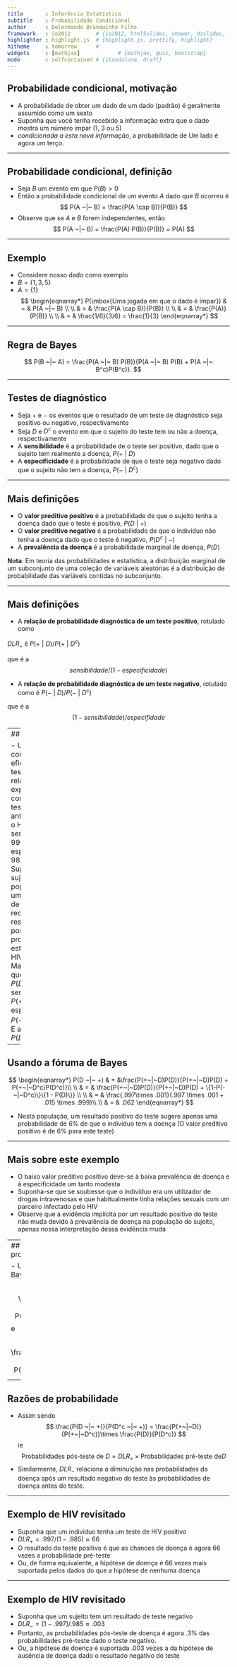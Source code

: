 ```yaml
---
title       : Inferência Estatística
subtitle    : Probabilidade Condicional
author      : Delermando Branquinho Filho
framework   : io2012        # {io2012, html5slides, shower, dzslides, ...}
highlighter : highlight.js  # {highlight.js, prettify, highlight}
hitheme     : tomorrow      # 
widgets     : [mathjax]            # {mathjax, quiz, bootstrap}
mode        : selfcontained # {standalone, draft}
---
```


## Probabilidade condicional, motivação

- A probabilidade de obter um dado de um dado (padrão) é geralmente assumido como um sexto
- Suponha que você tenha recebido a informação extra que o dado mostra um número impar (1, 3 ou 5)
- *condicionada a esta nova informação*, a probabilidade de Um lado é agora um terço.

---

## Probabilidade condicional, definição

- Seja $B$ um evento em que $P(B)>0$
- Então a probabilidade condicional de um evento $A$ dado que $B$ ocorreu é
  $$
  P(A ~|~ B) = \frac{P(A \cap B)}{P(B)}
  $$
- Observe que se $A$ e $B$ forem independentes, então
  $$
  P(A ~|~ B) = \frac{P(A) P(B)}{P(B)} = P(A)
  $$

---

## Exemplo

- Considere nosso dado como exemplo
- $B = \{1, 3, 5\}$
- $A = \{1\}$
$$
  \begin{eqnarray*}
P(\mbox{Uma jogada em que o dado é ímpar})  & = & P(A ~|~ B) \\ \\
  & = & \frac{P(A \cap B)}{P(B)} \\ \\
  & = & \frac{P(A)}{P(B)} \\ \\ 
  & = & \frac{1/6}{3/6} = \frac{1}{3}
  \end{eqnarray*}
$$



---

## Regra de Bayes

$$
P(B ~|~ A) = \frac{P(A ~|~ B) P(B)}{P(A ~|~ B) P(B) + P(A ~|~ B^c)P(B^c)}.
$$
  

---

## Testes de diagnóstico

- Seja $+$ e $-$ os eventos que o resultado de um teste de diagnóstico seja positivo ou negativo, respectivamente
- Seja $D$ e $D^c$ o evento em que o sujeito do teste tem ou não a doença, respectivamente
- A **sensibilidade** é a probabilidade de o teste ser positivo, dado que o sujeito tem realmente a doença, $P(+~|~D)$
- A **especificidade** é a probabilidade de que o teste seja negativo dado que o sujeito não tem a doença, $P(-~|~D^c)$

---

## Mais definições

- O **valor preditivo positivo** é a probabilidade de que o sujeito tenha a doença dado que o teste é positivo, $P(D~|~+)$
- O **valor preditivo negativo** é a probabilidade de que o indivíduo não tenha a doença dado que o teste é negativo, $P(D^c~|~-)$
- A **prevalência da doença** é a probabilidade marginal de doença, $P(D)$

**Nota**: Em teoria das probabilidades e estatística, a distribuição marginal de um subconjunto de uma coleção de variáveis aleatórias é a distribuição de probabilidade das variáveis contidas no subconjunto.

---

## Mais definições

- A **relação de probabilidade diagnóstica de um teste positivo**, rotulado como 

$DLR_+$ é $P(+ ~|~ D) / P(+ ~|~ D^c)$

que é a $$sensibilidade / (1 - especificidade)$$

- A **relação de probabilidade diagnóstica de um teste negativo**, rotulado como 
é $P(- ~|~ D) / P(- ~|~ D^c)$

que é a $$(1 - sensibilidade) / especifidade$$

---
## Exemplo

- Um estudo comparando a eficácia dos testes de HIV, os relatórios de uma experiência concluiu que os testes de anticorpos contra o HIV têm uma sensibilidade de 99,7% e uma especificidade de 98,5%.
- Suponha que um sujeito, de uma população com uma prevalência de .1% de HIV, receba um resultado de teste positivo. Qual é a probabilidade de este indivíduo ter HIV?
- Matematicamente, queremos que $P(D~|~+)$ dada a sensibilidade, $P(+~|~D) = .997$, a especificidade, $P(-~|~D^c) = .985$, E a prevalência $P(D) = .001$

---

## Usando a fóruma de Bayes

$$
\begin{eqnarray*}
  P(D ~|~ +) & = &\frac{P(+~|~D)P(D)}{P(+~|~D)P(D) + P(+~|~D^c)P(D^c)}\\ \\
 & = & \frac{P(+~|~D)P(D)}{P(+~|~D)P(D) + \{1-P(-~|~D^c)\}\{1 - P(D)\}} \\ \\
 & = & \frac{.997\times .001}{.997 \times .001 + .015 \times .999}\\ \\
 & = & .062
\end{eqnarray*}
$$


- Nesta população, um resultado positivo do teste sugere apenas uma probabilidade de 6% de que o indivíduo tem a doença (O valor preditivo positivo é de 6% para este teste)

---

## Mais sobre este exemplo

- O baixo valor preditivo positivo deve-se à baixa prevalência de doença e à especificidade um tanto modesta
- Suponha-se que se soubesse que o indivíduo era um utilizador de drogas intravenosas e que habitualmente tinha relações sexuais com um parceiro infectado pelo HIV
- Observe que a evidência implícita por um resultado positivo do teste não muda devido à prevalência de doença na população do sujeito, apenas nossa interpretação dessa evidência muda

---
## Razões de probabilidade

- Usando a regra de Bayes, temos

  $$
  P(D ~|~ +) = \frac{P(+~|~D)P(D)}{P(+~|~D)P(D) + P(+~|~D^c)P(D^c)} 
  $$
  e
  
  $$
  P(D^c ~|~ +) = \frac{P(+~|~D^c)P(D^c)}{P(+~|~D)P(D) + P(+~|~D^c)P(D^c)}.
  $$

---

## Razões de probabilidade

- Assim sendo
$$
\frac{P(D ~|~ +)}{P(D^c ~|~ +)} = \frac{P(+~|~D)}{P(+~|~D^c)}\times \frac{P(D)}{P(D^c)}
$$
ie
$$
\mbox{Probabilidades pós-teste de }D = DLR_+\times\mbox{Probabilidades pré-teste de} D
$$
- Similarmente, $DLR _-$ relaciona a diminuição nas probabilidades da doença após um resultado negativo do teste às probabilidades de doença antes do teste.

---

## Exemplo de HIV revisitado

- Suponha que um indivíduo tenha um teste de HIV positivo
- $DLR_ + = .997 / (1 - .985) \approx 66$
- O resultado do teste positivo é que as chances de doença é agora 66 vezes a probabilidade pré-teste
- Ou, de forma equivalente, a hipótese de doença é 66 vezes mais suportada pelos dados do que a hipótese de nenhuma doença

---

## Exemplo de HIV revisitado

- Suponha que um sujeito tem um resultado de teste negativo
- $DLR_- = (1 - .997) / .985 \approx .003$
- Portanto, as probabilidades pós-teste de doença é agora $.3\%$ das probabilidades pré-teste dado o teste negativo.
- Ou, a hipótese de doença é suportada $.003$ vezes a da hipótese de ausência de doença dado o resultado negativo do teste

